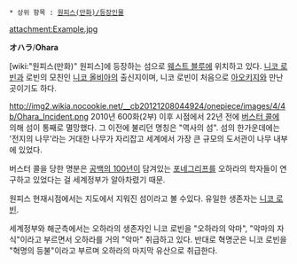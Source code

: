  * 상위 항목 : [[원피스(만화)/등장인물]]

attachment:Example.jpg

'''オハラ'''/'''Ohara'''

[wiki:"원피스(만화)" 원피스]에 등장하는 섬으로 [[웨스트 블루]]에 위치하고 있다. [[니코 로빈]]과 로빈의 모친인 [[니코 올비아]]의 출신지이며, 니코 로빈이 처음으로 [[아오키지]]와 만난 곳이기도 하다.

http://img2.wikia.nocookie.net/__cb20121208044924/onepiece/images/4/4b/Ohara_Incident.png
2010년 600화(2부) 이후 시점에서 22년 전에 [[버스터 콜]]에 의해 섬이 통째로 멸망했다. 그 이전에 불리던 명칭은 "역사의 섬". 섬의 한가운데에는 '전지의 나무'라는 거대한 나무가 자리잡고 세계에서 가장 큰 규모의 도서관이 나무 내부에 있었다.

버스터 콜을 당한 명분은 [[공백의 100년]]이 담겨있는 [[포네그리프]]를 오하라의 학자들이 연구하고 있었다는 걸 세계정부가 알아차렸기 때문.

원피스 현재시점에서는 지도에서 지워진 섬이라고 볼 수있다. 유일한 생존자는 [[니코 로빈]].

세계정부와 해군측에서는 오하라의 생존자인 니코 로빈을 "오하라의 악마", "악마의 자식"이라고 부르면서 오하라를 거의 "악마" 취급하고 있다. 반대로 혁명군은 니코 로빈을 "혁명의 등불"이라고 부르며 오하라의 마지막 유산으로 취급한다.


